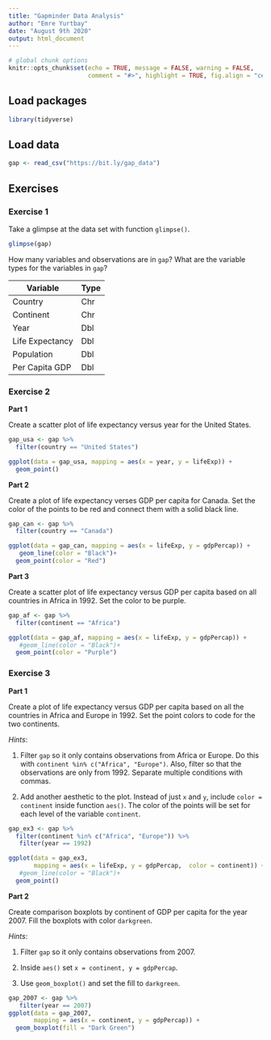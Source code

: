 ```yaml
---
title: "Gapminder Data Analysis"
author: "Emre Yurtbay"
date: "August 9th 2020"
output: html_document
---
```


```r
# global chunk options
knitr::opts_chunk$set(echo = TRUE, message = FALSE, warning = FALSE,
                      comment = "#>", highlight = TRUE, fig.align = "center")
```

## Load packages

```r
library(tidyverse)
```

## Load data

```r
gap <- read_csv("https://bit.ly/gap_data")
```

## Exercises

### Exercise 1

Take a glimpse at the data set with function `glimpse()`.

```r
glimpse(gap)
```

How many variables and observations are in `gap`? What are the variable types
for the variables in `gap`?

Variable | Type
---------|----------
Country  |Chr
Continent|Chr
Year     |Dbl
Life Expectancy |Dbl
Population|Dbl
Per Capita GDP|Dbl

### Exercise 2

**Part 1**

Create a scatter plot of life expectancy versus year for the United States.

```r
gap_usa <- gap %>% 
  filter(country == "United States")

ggplot(data = gap_usa, mapping = aes(x = year, y = lifeExp)) +
  geom_point()
```

**Part 2**

Create a plot of life expectancy verses GDP per capita for Canada. Set the
color of the points to be red and connect them with a solid black line.

```r
gap_can <- gap %>% 
  filter(country == "Canada")

ggplot(data = gap_can, mapping = aes(x = lifeExp, y = gdpPercap)) +
   geom_line(color = "Black")+
  geom_point(color = "Red")
```

**Part 3**

Create a scatter plot of life expectancy versus GDP per capita based on all 
countries in Africa in 1992. Set the color to be purple.

```r
gap_af <- gap %>% 
  filter(continent == "Africa")

ggplot(data = gap_af, mapping = aes(x = lifeExp, y = gdpPercap)) +
   #geom_line(color = "Black")+
  geom_point(color = "Purple")
```

### Exercise 3

**Part 1**

Create a plot of life expectancy versus GDP per capita based on all the
countries in Africa and Europe in 1992. Set the point colors to code for the
two continents.

*Hints*:

1. Filter `gap` so it only contains observations from Africa or Europe.
   Do this with `continent %in% c("Africa", "Europe")`. Also, filter so that
   the observations are only from 1992. Separate multiple conditions with
   commas.
   
2. Add another aesthetic to the plot. Instead of just `x` and `y`, include
   `color = continent` inside function `aes()`. The color of the points will
   be set for each level of the variable `continent`.

```r
gap_ex3 <- gap %>% 
  filter(continent %in% c("Africa", "Europe")) %>%
   filter(year == 1992)

ggplot(data = gap_ex3, 
       mapping = aes(x = lifeExp, y = gdpPercap,  color = continent)) +
   #geom_line(color = "Black")+
  geom_point()
```

**Part 2**

Create comparison boxplots by continent of GDP per capita for the year 2007.
Fill the boxplots with color `darkgreen`.

*Hints*:

1. Filter `gap` so it only contains observations from 2007.

2. Inside `aes()` set `x = continent, y = gdpPercap`.

3. Use `geom_boxplot()` and set the fill to `darkgreen`.

```r
gap_2007 <- gap %>% 
   filter(year == 2007)
ggplot(data = gap_2007, 
       mapping = aes(x = continent, y = gdpPercap)) +
  geom_boxplot(fill = "Dark Green")
```
